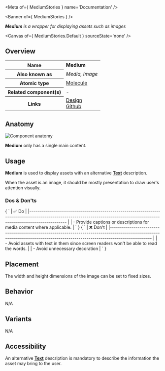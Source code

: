 
<Meta of={ MediumStories } name='Documentation' />

<Banner of={ MediumStories } />

_**Medium** is a wrapper for displaying assets such as images_

<Canvas of={ MediumStories.Default } sourceState='none' />

## Overview
<div>
  <div id='description'>

  </div>
  <table>
    <tbody>
    <tr>
      <th scope="row">Name</th>
      <td><strong>Medium</strong></td>
    </tr>
    <tr>
      <th scope="row">Also known as</th>
      <td><em>Media, Image</em></td>
    </tr>
    <tr>
      <th scope="row">Atomic type</th>
      <td>
        <a href='https://atomicdesign.bradfrost.com/chapter-2/#molecules'>Molecule<OdsIcon
          name={ ODS_ICON_NAME.externalLink }
          style={ { fontSize: '.7rem', paddingLeft: '.3rem', paddingRight: '.2rem' } }></OdsIcon></a>
      </td>
    </tr>
    <tr>
      <th scope="row">Related component(s)</th>
      <td>-</td>
    </tr>
    <tr>
      <th scope="row">Links</th>
      <td>
        <a href='https://www.figma.com/proto/tIKzHa5KvHHyosgIgyBswB/Design-Tokens'>Design<OdsIcon
          name={ ODS_ICON_NAME.externalLink }
          style={ { fontSize: '.7rem', paddingLeft: '.3rem', paddingRight: '.2rem' } }></OdsIcon></a><br />
        <a href='https://github.com/ovh/design-system/tree/master/packages/components/src/medium'>Github<OdsIcon
          name={ ODS_ICON_NAME.externalLink }
          style={ { fontSize: '.7rem', paddingLeft: '.3rem', paddingRight: '.2rem' } }></OdsIcon></a>
      </td>
    </tr>
    </tbody>
  </table>
</div>

## Anatomy

![Component anatomy](components/medium/anatomy.png "Component anatomy")

**Medium** only has a single main content.

## Usage

**Medium** is used to display assets with an alternative [**Text**](?path=/docs/ods-components-content-tag--documentation) description.

When the asset is an image, it should be mostly presentation to draw user's attention visually.

### Dos & Don'ts

<Markdown>
  { `
| ✅ Do                                                                                                                                                                           |
|------------------------------------------------------------------------------------------------------------------------------------------------------------------------------- |
| - Provide captions or descriptions for media content where applicable.                                                                                                         |
` }
</Markdown>
<Markdown>
  { `
| ❌ Don't                                                                                                                                                                          |
|--------------------------------------------------------------------------------------------------------------------------------------------------------------------------------- |
| - Avoid assets with text in them since screen readers won't be able to read the words.                                                                                           |
| - Avoid unnecessary decoration                                                                                                                                                   |
` }
</Markdown>

## Placement

The width and height dimensions of the image can be set to fixed sizes.

## Behavior

N/A

## Variants

N/A

## Accessibility

An alternative [**Text**](?path=/docs/ods-components-content-tag--documentation) description is mandatory to describe the information the asset may bring to the user.

